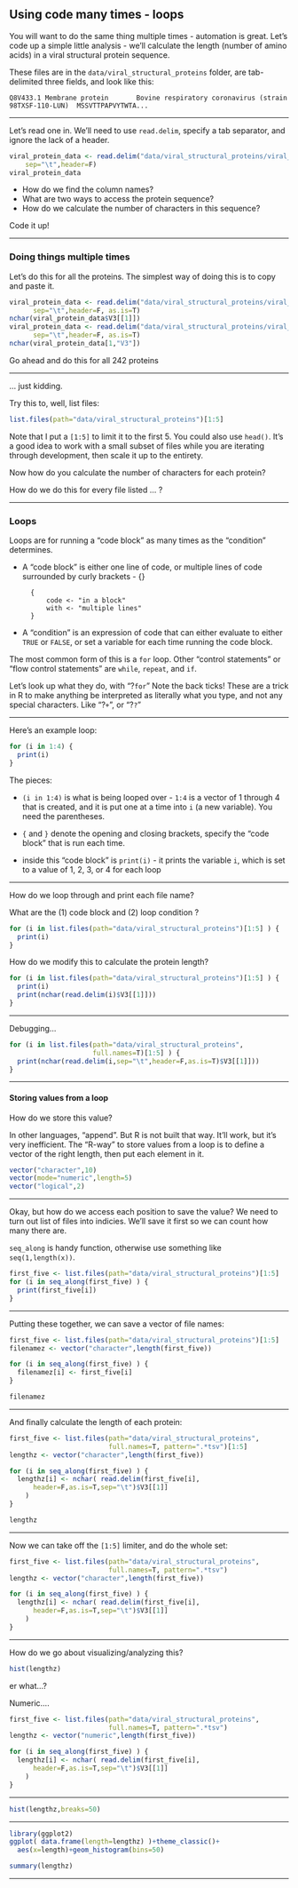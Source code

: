 ## Using code many times - loops

You will want to do the same thing multiple
times - automation is great. Let's code up a
simple little analysis - we'll calculate the
length (number of amino acids) in a viral
structural protein sequence.

These files are in the `data/viral_structural_proteins` folder,
are tab-delimited three fields, and look like this:

    Q8V433.1 Membrane protein       Bovine respiratory coronavirus (strain 98TXSF-110-LUN)  MSSVTTPAPVYTWTA...


---

Let's read one in.
We'll need to use `read.delim`, specify a tab separator, and ignore the lack
of a header.

```r
viral_protein_data <- read.delim("data/viral_structural_proteins/viral_proteins_100.tsv",
    sep="\t",header=F)
viral_protein_data
```

- How do we find the column names?
- What are two ways to access the protein sequence?
- How do we calculate the number of characters in this sequence?

<!-- ??"number of characters" -->

Code it up!

---

### Doing things multiple times

Let's do this for all the proteins.
The simplest way of doing this is to copy and
paste it.

```r
viral_protein_data <- read.delim("data/viral_structural_proteins/viral_proteins_002.tsv",
      sep="\t",header=F, as.is=T)
nchar(viral_protein_data$V3[[1]])
viral_protein_data <- read.delim("data/viral_structural_proteins/viral_proteins_003.tsv",
      sep="\t",header=F, as.is=T)
nchar(viral_protein_data[1,"V3"])
```

Go ahead and do this for all 242 proteins 

---

... just kidding.

Try this to, well, list files:

```r
list.files(path="data/viral_structural_proteins")[1:5]
```

Note that I put a `[1:5]` to limit it to the first 5.
You could also use `head()`. It's a good idea to work
with a small subset of files while you are iterating
through development, then scale it up to the entirety.

Now how do you calculate the number of characters for each protein?

How do we do this for every file listed ... ?

---

### Loops

<!-- video -->

Loops are for running a "code block" as many times
as the "condition" determines.

- A "code block" is either one line of code, or multiple
    lines of code surrounded by curly brackets - {}

        {
            code <- "in a block" 
            with <- "multiple lines" 
        }

- A "condition" is an expression of code that
    can either evaluate to either `TRUE` or `FALSE`, or 
    set a variable for each time running the code block.

The most common form of this is a `for` loop.
Other "control statements" or "flow control statements" are
`while`, `repeat`, and `if`.

Let's look up what they do, with "?`for`"
Note the back ticks! These are a trick in R to make anything
be interpreted as literally what you type, and not
any special characters. Like "?`+`", or "?`?`"

---

Here's an example loop:

```r
for (i in 1:4) {
  print(i)
}
```

The pieces:

- `(i in 1:4)` is what is being looped over - `1:4` is a vector of 
  1 through 4 that is created, and it is put one at a time into `i` 
  (a new variable). You need the parentheses.
  
- `{` and `}` denote the opening and closing brackets, specify the
  "code block" that is run each time.
  
- inside this "code block" is `print(i)` - it prints the variable `i`,
  which is set to a value of 1, 2, 3, or 4 for each loop

---

How do we loop through and print each file name?

What are the (1) code block and (2) loop condition ?

```{=html}
<div class="incremental">
```


```r
for (i in list.files(path="data/viral_structural_proteins")[1:5] ) {
  print(i)
}
```

How do we modify this to calculate the protein length?

```r
for (i in list.files(path="data/viral_structural_proteins")[1:5] ) {
  print(i)
  print(nchar(read.delim(i)$V3[[1]]))
}
```

```{=html}
</div>
```

---

Debugging...

```r
for (i in list.files(path="data/viral_structural_proteins",
                     full.names=T)[1:5] ) {
  print(nchar(read.delim(i,sep="\t",header=F,as.is=T)$V3[[1]]))
}
```

---

#### Storing values from a loop

How do we store this value?

In other languages, "append". But R is not built that way. It'll work,
but it's very inefficient. The "R-way" to store values from a loop
is to define a vector of the right length, 
then put each element in it.

```r
vector("character",10)
vector(mode="numeric",length=5)
vector("logical",2)
```

---

Okay, but how do we access each position to save the value?
We need to turn out list of files into indicies.
We'll save it first so we can count how many there are.

`seq_along` is handy function, otherwise use something like
`seq(1,length(x))`.

```r
first_five <- list.files(path="data/viral_structural_proteins")[1:5]
for (i in seq_along(first_five) ) {
  print(first_five[i])
}
```

---

Putting these together, we can save a vector of file names:

```r
first_five <- list.files(path="data/viral_structural_proteins")[1:5]
filenamez <- vector("character",length(first_five))

for (i in seq_along(first_five) ) {
  filenamez[i] <- first_five[i]
}

filenamez
```

---

And finally calculate the length of each protein:

```r
first_five <- list.files(path="data/viral_structural_proteins",
                         full.names=T, pattern=".*tsv")[1:5]
lengthz <- vector("character",length(first_five))

for (i in seq_along(first_five) ) {
  lengthz[i] <- nchar( read.delim(first_five[i],
      header=F,as.is=T,sep="\t")$V3[[1]]
    )
}

lengthz
```

---

Now we can take off the `[1:5]` limiter, and do the whole set:

```r
first_five <- list.files(path="data/viral_structural_proteins",
                         full.names=T, pattern=".*tsv")
lengthz <- vector("character",length(first_five))

for (i in seq_along(first_five) ) {
  lengthz[i] <- nchar( read.delim(first_five[i],
      header=F,as.is=T,sep="\t")$V3[[1]]
    )
}
```

---

How do we go about visualizing/analyzing this?

```r
hist(lengthz)
```

er what...?

Numeric....

```r
first_five <- list.files(path="data/viral_structural_proteins",
                         full.names=T, pattern=".*tsv")
lengthz <- vector("numeric",length(first_five))

for (i in seq_along(first_five) ) {
  lengthz[i] <- nchar( read.delim(first_five[i],
      header=F,as.is=T,sep="\t")$V3[[1]]
    )
}
```

---

```r
hist(lengthz,breaks=50)
```

---

```r
library(ggplot2)
ggplot( data.frame(length=lengthz) )+theme_classic()+
  aes(x=length)+geom_histogram(bins=50)

summary(lengthz)
```

---

